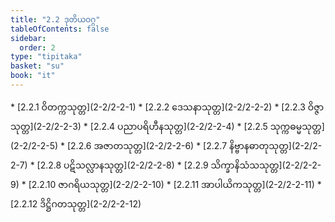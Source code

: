 ```yaml
---
title: "2.2 ဒုတိယဝဂ္ဂ"
tableOfContents: false
sidebar:
  order: 2
type: "tipitaka"
basket: "su"
book: "it"
---
```



<DynamicBreadcrumb />



<TableOfContents book="it" section="2.2">
* [2.2.1 ဝိတက္ကသုတ္တ](2-2/2-2-1)
* [2.2.2 ဒေသနာသုတ္တ](2-2/2-2-2)
* [2.2.3 ဝိဇ္ဇာသုတ္တ](2-2/2-2-3)
* [2.2.4 ပညာပရိဟီနသုတ္တ](2-2/2-2-4)
* [2.2.5 သုက္ကဓမ္မသုတ္တ](2-2/2-2-5)
* [2.2.6 အဇာတသုတ္တ](2-2/2-2-6)
* [2.2.7 နိဗ္ဗာနဓာတုသုတ္တ](2-2/2-2-7)
* [2.2.8 ပဋိသလ္လာနသုတ္တ](2-2/2-2-8)
* [2.2.9 သိက္ခာနိသံသသုတ္တ](2-2/2-2-9)
* [2.2.10 ဇာဂရိယသုတ္တ](2-2/2-2-10)
* [2.2.11 အာပါယိကသုတ္တ](2-2/2-2-11)
* [2.2.12 ဒိဋ္ဌိဂတသုတ္တ](2-2/2-2-12)
</TableOfContents>